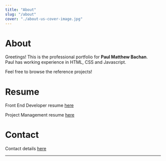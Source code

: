 ```yaml
---
title: "About"
slug: "/about"
cover: "./about-us-cover-image.jpg"
---
```


# About

Greetings! This is the professional portfolio for **Paul Matthew Bachan**.  
Paul has working experience in HTML, CSS and Javascript.

Feel free to browse the reference projects!

# Resume
Front End Developer resume [here](https://raw.github.com/adamschwartz/github-markdown-kitchen-sink/master/README.md)

Project Management resume [here](https://raw.github.com/adamschwartz/github-markdown-kitchen-sink/master/README.md)

# Contact
Contact details [here](https://raw.github.com/adamschwartz/github-markdown-kitchen-sink/master/README.md)

_______________________________________________________________________________________________________________________

